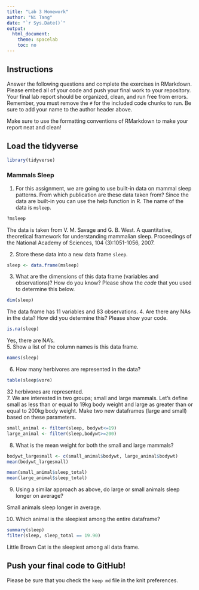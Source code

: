 ```yaml
---
title: "Lab 3 Homework"
author: "Ni Tang"
date: "`r Sys.Date()`"
output:
  html_document:
    theme: spacelab
    toc: no
---
```


## Instructions
Answer the following questions and complete the exercises in RMarkdown. Please embed all of your code and push your final work to your repository. Your final lab report should be organized, clean, and run free from errors. Remember, you must remove the `#` for the included code chunks to run. Be sure to add your name to the author header above.  

Make sure to use the formatting conventions of RMarkdown to make your report neat and clean!  

## Load the tidyverse
```r
library(tidyverse)
```

### Mammals Sleep  
1. For this assignment, we are going to use built-in data on mammal sleep patterns. From which publication are these data taken from? Since the data are built-in you can use the help function in R. The name of the data is `msleep`.  
```r
?msleep
```
  The data is taken from V. M. Savage and G. B. West. A quantitative, theoretical framework for understanding mammalian sleep. Proceedings of the National Academy of Sciences, 104 (3):1051-1056, 2007.

2. Store these data into a new data frame `sleep`.  
```r
sleep <- data.frame(msleep)
```

3. What are the dimensions of this data frame (variables and observations)? How do you know? Please show the *code* that you used to determine this below.  
```r
dim(sleep)
```
The data frame has 11 variables and 83 observations.
4. Are there any NAs in the data? How did you determine this? Please show your code.  
```r
is.na(sleep)
```
Yes, there are NA's.  
5. Show a list of the column names is this data frame.
```r
names(sleep)
```

6. How many herbivores are represented in the data?  
```r
table(sleep$vore)
```
32 herbivores are represented.  
7. We are interested in two groups; small and large mammals. Let's define small as less than or equal to 19kg body weight and large as greater than or equal to 200kg body weight. Make two new dataframes (large and small) based on these parameters.
```r
small_animal <- filter(sleep, bodywt<=19)
large_animal <- filter(sleep,bodywt>=200)
```

8. What is the mean weight for both the small and large mammals?
```r
bodywt_largesmall <- c(small_animal$bodywt, large_animal$bodywt)
mean(bodywt_largesmall)
```

```r
mean(small_animal$sleep_total)
mean(large_animal$sleep_total)
```

9. Using a similar approach as above, do large or small animals sleep longer on average?  

Small animals sleep longer in average.  

10. Which animal is the sleepiest among the entire dataframe?
```r
summary(sleep)
filter(sleep, sleep_total == 19.90)
```
Little Brown Cat is the sleepiest among all data frame.  

## Push your final code to GitHub!
Please be sure that you check the `keep md` file in the knit preferences.   